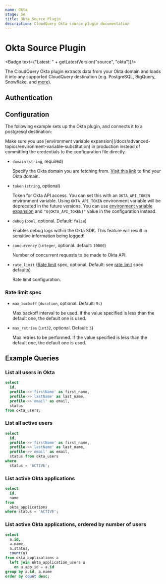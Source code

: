 ```yaml
---
name: Okta
stage: GA
title: Okta Source Plugin
description: CloudQuery Okta source plugin documentation
---
```

# Okta Source Plugin


<Badge text={"Latest: " + getLatestVersion("source", "okta")}/>

The CloudQuery Okta plugin extracts data from your Okta domain and loads it into any supported CloudQuery destination (e.g. PostgreSQL, BigQuery, Snowflake, and [more](/docs/plugins/destinations/overview)).

## Authentication

<Authentication/>

## Configuration

The following example sets up the Okta plugin, and connects it to a postgresql destination:

<Configuration/>

<Callout type="info">
Make sure you use [environment variable expansion](/docs/advanced-topics/environment-variable-substitution) in production instead of committing the credentials to the configuration file directly.
</Callout>

- `domain` (`string`, required)

  Specify the Okta domain you are fetching from.
  [Visit this link](https://developer.okta.com/docs/guides/find-your-domain/findorg/) to find your Okta domain.

- `token` (`string`, optional)

  Token for Okta API access.
  You can set this with an `OKTA_API_TOKEN` environment variable.
  <Callout type="warning">
  Using `OKTA_API_TOKEN` environment variable will be deprecated in the future versions.
  You can use [environment variable expansion](/docs/advanced-topics/environment-variable-substitution) and `"${OKTA_API_TOKEN}"` value in the configuration instead.
  </Callout>

- `debug` (`bool`, optional. Default: `false`)

  Enables debug logs within the Okta SDK.
  <Callout type="warning">
    This feature will result in sensitive information being logged!
  </Callout>

- `concurrency` (`integer`, optional. default: `10000`)

  Number of concurrent requests to be made to Okta API.

- `rate_limit` ([Rate limit](#rate-limit-spec) spec, optional. Default: see [rate limit](#rate-limit-spec) spec defaults)

  Rate limit configuration.

### Rate limit spec

- `max_backoff` (`duration`, optional. Default: `5s`)

  Max backoff interval to be used.
  If the value specified is less than the default one, the default one is used.

- `max_retries` (`int32`, optional. Default: `3`)

  Max retries to be performed.
  If the value specified is less than the default one, the default one is used.

## Example Queries

### List all users in Okta

```sql copy
select 
  id,
  profile->>'firstName' as first_name,
  profile->>'lastName' as last_name,
  profile->>'email' as email,
  status
from okta_users;
```

### List all active users

```sql copy
select
  id,
  profile->>'firstName' as first_name,
  profile->>'lastName' as last_name,
  profile->>'email' as email,
  status from okta_users
where
  status = 'ACTIVE';
```

### List active Okta applications

```sql copy
select
  id,
  name
from
  okta_applications
where status = 'ACTIVE';
```

### List active Okta applications, ordered by number of users

```sql copy
select 
  a.id,
  a.name,
  a.status,
  count(u) 
from okta_applications a 
  left join okta_application_users u 
    on u.app_id = a.id 
group by a.id, a.name
order by count desc;
```
